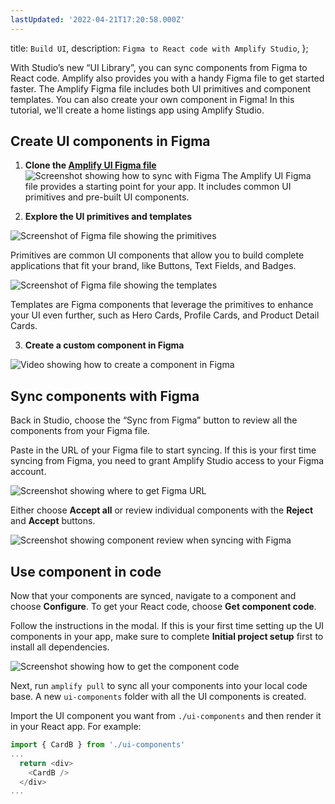 ```yaml
---
lastUpdated: '2022-04-21T17:20:58.000Z'
---
```

  title: `Build UI`,
  description: `Figma to React code with Amplify Studio`,
};

With Studio’s new “UI Library”, you can sync components from Figma to React code. Amplify also provides you with a handy Figma file to get started faster. The Amplify Figma file includes both UI primitives and component templates. You can also create your own component in Figma! In this tutorial, we'll create a home listings app using Amplify Studio.

## Create UI components in Figma

1. **Clone the [Amplify UI Figma file](https://www.figma.com/community/file/1047600760128127424)**
![Screenshot showing how to sync with Figma](/images/studio/sync-with-figma.png)
The Amplify UI Figma file provides a starting point for your app. It includes common UI primitives and pre-built UI components.

2. **Explore the UI primitives and templates**

![Screenshot of Figma file showing the primitives](/images/studio/primitives.png)

Primitives are common UI components that allow you to build complete applications that fit your brand, like Buttons, Text Fields, and Badges.

![Screenshot of Figma file showing the templates](/images/studio/templates.png)

Templates are Figma components that leverage the primitives to enhance your UI even further, such as Hero Cards, Profile Cards, and Product Detail Cards.

3. **Create a custom component in Figma**

![Video showing how to create a component in Figma](/images/studio/create-component.gif)

## Sync components with Figma

Back in Studio, choose the “Sync from Figma” button to review all the components from your Figma file. 

Paste in the URL of your Figma file to start syncing. If this is your first time syncing from Figma, you need to grant Amplify Studio access to your Figma account.

![Screenshot showing where to get Figma URL](/images/studio/figma-link.png)

Either choose **Accept all** or review individual components with the **Reject** and **Accept** buttons.

![Screenshot showing component review when syncing with Figma](/images/studio/sync-review.png)

## Use component in code

Now that your components are synced, navigate to a component and choose **Configure**. To get your React code, choose **Get component code**.

Follow the instructions in the modal. If this is your first time setting up the UI components in your app, make sure to complete **Initial project setup** first to install all dependencies.

![Screenshot showing how to get the component code](/images/studio/get-code.png)

Next, run `amplify pull` to sync all your components into your local code base. A new `ui-components` folder with all the UI components is created.

Import the UI component you want from `./ui-components` and then render it in your React app. For example:

```js
import { CardB } from './ui-components'
...
  return <div>
    <CardB />
  </div>
...
```
